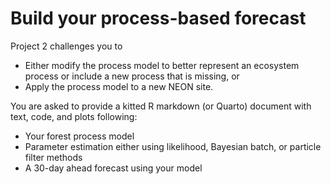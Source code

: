 # Build your process-based forecast {#sec-project2}

Project 2 challenges you to

-   Either modify the process model to better represent an ecosystem process or include a new process that is missing, or
-   Apply the process model to a new NEON site.

You are asked to provide a kitted R markdown (or Quarto) document with text, code, and plots following:

-   Your forest process model
-   Parameter estimation either using likelihood, Bayesian batch, or particle filter methods
-   A 30-day ahead forecast using your model
